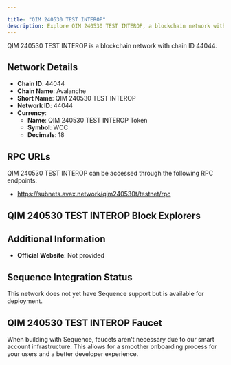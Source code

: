 ```yaml
---

title: "QIM 240530 TEST INTEROP"
description: Explore QIM 240530 TEST INTEROP, a blockchain network with chain ID 44044. Learn about its native currency, QIM 240530 TEST INTEROP Token, and how to interact with the network.
---
```




QIM 240530 TEST INTEROP is a blockchain network with chain ID 44044.

## Network Details

- **Chain ID**: 44044
- **Chain Name**: Avalanche
- **Short Name**: QIM 240530 TEST INTEROP
- **Network ID**: 44044
- **Currency**: 
  - **Name**: QIM 240530 TEST INTEROP Token
  - **Symbol**: WCC
  - **Decimals**: 18

## RPC URLs

QIM 240530 TEST INTEROP can be accessed through the following RPC endpoints:

- https://subnets.avax.network/qim240530t/testnet/rpc

## QIM 240530 TEST INTEROP Block Explorers



## Additional Information

- **Official Website**: Not provided

## Sequence Integration Status

This network does not yet have Sequence support but is available for deployment.

## QIM 240530 TEST INTEROP Faucet

When building with Sequence, faucets aren't necessary due to our smart account infrastructure. This allows for a smoother onboarding process for your users and a better developer experience.
